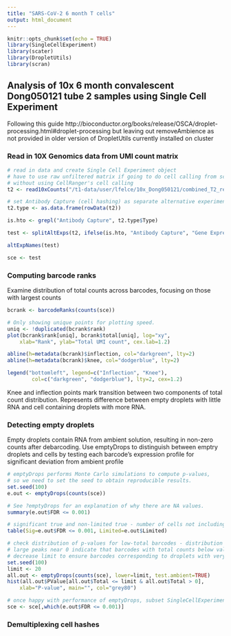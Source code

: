 ```yaml
---
title: "SARS-CoV-2 6 month T cells"
output: html_document
---
```


```r
knitr::opts_chunk$set(echo = TRUE)
library(SingleCellExperiment)
library(scater)
library(DropletUtils)
library(scran)


```

## Analysis of 10x 6 month convalescent Dong050121 tube 2 samples using Single Cell Experiment
Following this guide http://bioconductor.org/books/release/OSCA/droplet-processing.html#droplet-processing but leaving out removeAmbience as not provided in older version of DropletUtils currently installed on cluster

### Read in 10X Genomics data from UMI count matrix
```r
# read in data and create Single Cell Experiment object
# have to use raw unfiltered matrix if going to do cell calling from scratch
# without using CellRanger's cell calling
t2 <- read10xCounts("/t1-data/user/lfelce/10x_Dong050121/combined_T2_repeat4/outs/raw_feature_bc_matrix", type="sparse")

# set Antibody Capture (cell hashing) as separate alternative experiment within SingleCellExperiment object
t2.type <- as.data.frame(rowData(t2))

is.hto <- grepl("Antibody Capture", t2.type$Type)

test <- splitAltExps(t2, ifelse(is.hto, "Antibody Capture", "Gene Expression"))

altExpNames(test)

sce <- test

```

### Computing barcode ranks
Examine distribution of total counts across barcodes, focusing on those with largest counts
```r
bcrank <- barcodeRanks(counts(sce))

# Only showing unique points for plotting speed.
uniq <- !duplicated(bcrank$rank)
plot(bcrank$rank[uniq], bcrank$total[uniq], log="xy",
    xlab="Rank", ylab="Total UMI count", cex.lab=1.2)

abline(h=metadata(bcrank)$inflection, col="darkgreen", lty=2)
abline(h=metadata(bcrank)$knee, col="dodgerblue", lty=2)

legend("bottomleft", legend=c("Inflection", "Knee"), 
        col=c("darkgreen", "dodgerblue"), lty=2, cex=1.2)

```
Knee and inflection points mark transition between two components of total count distribution. Represents difference between empty droplets with little RNA and cell containing droplets with more RNA.

### Detecting empty droplets
Empty droplets contain RNA from ambient solution, resulting in non-zero counts after debarcoding. Use emptyDrops to distinguish between emptry droplets and cells by testing each barcode's expression profile for significant deviation from ambient profile
```r
# emptyDrops performs Monte Carlo simulations to compute p-values,
# so we need to set the seed to obtain reproducible results.
set.seed(100)
e.out <- emptyDrops(counts(sce))

# See ?emptyDrops for an explanation of why there are NA values.
summary(e.out$FDR <= 0.001)

# significant true and non-limited true - number of cells not including empty droplets?
table(Sig=e.out$FDR <= 0.001, Limited=e.out$Limited)

# check distribution of p-values for low-total barcodes - distribution should be close to uniform.
# large peaks near 0 indicate that barcodes with total counts below value set at limit are not all ambient in origin
# decrease limit to ensure barcodes corresponding to droplets with very small cells are not used to estimate ambient profile
set.seed(100)
limit <- 20   
all.out <- emptyDrops(counts(sce), lower=limit, test.ambient=TRUE)
hist(all.out$PValue[all.out$Total <= limit & all.out$Total > 0],
    xlab="P-value", main="", col="grey80")

# once happy with performance of emptyDrops, subset SingleCellExperiment object to retain only detected cells
sce <- sce[,which(e.out$FDR <= 0.001)]
```

### Demultiplexing cell hashes
